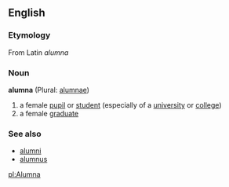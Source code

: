 ==English==
===Etymology===
From Latin ''alumna''

===Noun===
'''alumna''' (Plural: [[alumnae]])

# a female [[pupil]] or [[student]] (especially of a [[university]] or [[college]])
# a female [[graduate]]

===See also===
*[[alumni]]
*[[alumnus]]

[[pl:Alumna]]